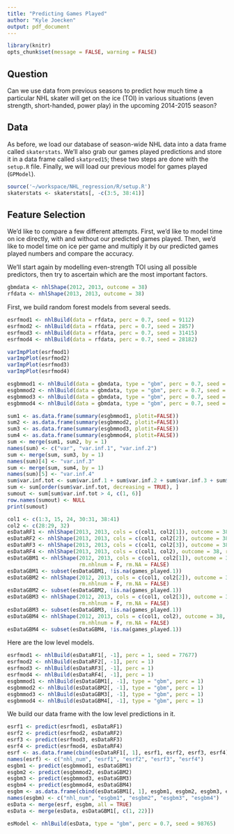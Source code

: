 ```yaml
---
title: "Predicting Games Played"
author: "Kyle Joecken"
output: pdf_document
---
```


```r
library(knitr)
opts_chunk$set(message = FALSE, warning = FALSE)
```

## Question

Can we use data from previous seasons to predict how much time a particular NHL
skater will get on the ice (TOI) in various situations (even strength,
short-handed, power play) in the upcoming 2014-2015 season?

## Data

As before, we load our database of season-wide NHL data into a data frame called
`skaterstats`.  We'll also grab our games played predictions and store it in a
data frame called `skatpred15`; these two steps are done with the `setup.R` file.
Finally, we will load our previous model for games played (`GPModel`).

```r
source('~/workspace/NHL_regression/R/setup.R')
skaterstats <- skaterstats[, -c(3:5, 38:41)]
```

## Feature Selection

We'd like to compare a few different attempts. First, we'd like to model time on
ice directly, with and without our predicted games played. Then, we'd like to 
model time on ice per game and multiply it by our predicted games played numbers
and compare the accuracy.

We'll start again by modelling even-strength TOI using all possible predictors,
then try to ascertain which are the most important factors.

```r
gbmdata <- nhlShape(2012, 2013, outcome = 38)
rfdata <- nhlShape(2013, 2013, outcome = 38)
```

First, we build random forest models from several seeds.

```r
esrfmod1 <- nhlBuild(data = rfdata, perc = 0.7, seed = 9112)
esrfmod2 <- nhlBuild(data = rfdata, perc = 0.7, seed = 2857)
esrfmod3 <- nhlBuild(data = rfdata, perc = 0.7, seed = 31415)
esrfmod4 <- nhlBuild(data = rfdata, perc = 0.7, seed = 28182)
```

```r
varImpPlot(esrfmod1)
varImpPlot(esrfmod2)
varImpPlot(esrfmod3)
varImpPlot(esrfmod4)
```

```r
esgbmmod1 <- nhlBuild(data = gbmdata, type = "gbm", perc = 0.7, seed = 9112)
esgbmmod2 <- nhlBuild(data = gbmdata, type = "gbm", perc = 0.7, seed = 2857)
esgbmmod3 <- nhlBuild(data = gbmdata, type = "gbm", perc = 0.7, seed = 31415)
esgbmmod4 <- nhlBuild(data = gbmdata, type = "gbm", perc = 0.7, seed = 28182)
```

```r
sum1 <- as.data.frame(summary(esgbmmod1, plotit=FALSE))
sum2 <- as.data.frame(summary(esgbmmod2, plotit=FALSE))
sum3 <- as.data.frame(summary(esgbmmod3, plotit=FALSE))
sum4 <- as.data.frame(summary(esgbmmod4, plotit=FALSE))
sum <- merge(sum1, sum2, by = 1)
names(sum) <- c("var", "var.inf.1", "var.inf.2")
sum <- merge(sum, sum3, by = 1)
names(sum)[4] <- "var.inf.3"
sum <- merge(sum, sum4, by = 1)
names(sum)[5] <- "var.inf.4"
sum$var.inf.tot <- sum$var.inf.1 + sum$var.inf.2 + sum$var.inf.3 + sum$var.inf.4
sum <- sum[order(sum$var.inf.tot, decreasing = TRUE), ]
sumout <- sum[sum$var.inf.tot > 4, c(1, 6)]
row.names(sumout) <- NULL
print(sumout)
```

```r
col1 <- c(1:3, 15, 24, 30:31, 38:41)
col2 <- c(28:29, 32)
esDataRF1 <- nhlShape(2013, 2013, cols = c(col1, col2[1]), outcome = 38, rm.nhlnum = F)
esDataRF2 <- nhlShape(2013, 2013, cols = c(col1, col2[2]), outcome = 38, rm.nhlnum = F)
esDataRF3 <- nhlShape(2013, 2013, cols = c(col1, col2[3]), outcome = 38, rm.nhlnum = F)
esDataRF4 <- nhlShape(2013, 2013, cols = c(col1, col2), outcome = 38, rm.nhlnum = F)
esDataGBM1 <- nhlShape(2012, 2013, cols = c(col1, col2[1]), outcome = 38,
                       rm.nhlnum = F, rm.NA = FALSE)
esDataGBM1 <- subset(esDataGBM1, !is.na(games_played.1))
esDataGBM2 <- nhlShape(2012, 2013, cols = c(col1, col2[2]), outcome = 38,
                       rm.nhlnum = F, rm.NA = FALSE)
esDataGBM2 <- subset(esDataGBM2, !is.na(games_played.1))
esDataGBM3 <- nhlShape(2012, 2013, cols = c(col1, col2[3]), outcome = 38,
                       rm.nhlnum = F, rm.NA = FALSE)
esDataGBM3 <- subset(esDataGBM3, !is.na(games_played.1))
esDataGBM4 <- nhlShape(2012, 2013, cols = c(col1, col2), outcome = 38,
                       rm.nhlnum = F, rm.NA = FALSE)
esDataGBM4 <- subset(esDataGBM4, !is.na(games_played.1))
```

Here are the low level models.

```r
esrfmod1 <- nhlBuild(esDataRF1[, -1], perc = 1, seed = 77677)
esrfmod2 <- nhlBuild(esDataRF2[, -1], perc = 1)
esrfmod3 <- nhlBuild(esDataRF3[, -1], perc = 1)
esrfmod4 <- nhlBuild(esDataRF4[, -1], perc = 1)
esgbmmod1 <- nhlBuild(esDataGBM1[, -1], type = "gbm", perc = 1)
esgbmmod2 <- nhlBuild(esDataGBM2[, -1], type = "gbm", perc = 1)
esgbmmod3 <- nhlBuild(esDataGBM3[, -1], type = "gbm", perc = 1)
esgbmmod4 <- nhlBuild(esDataGBM4[, -1], type = "gbm", perc = 1)
```

We build our data frame with the low level predictions in it.

```r
esrf1 <- predict(esrfmod1, esDataRF1)
esrf2 <- predict(esrfmod2, esDataRF2)
esrf3 <- predict(esrfmod3, esDataRF3)
esrf4 <- predict(esrfmod4, esDataRF4)
esrf <- as.data.frame(cbind(esDataRF1[, 1], esrf1, esrf2, esrf3, esrf4))
names(esrf) <- c("nhl_num", "esrf1", "esrf2", "esrf3", "esrf4")
esgbm1 <- predict(esgbmmod1, esDataGBM1)
esgbm2 <- predict(esgbmmod2, esDataGBM2)
esgbm3 <- predict(esgbmmod3, esDataGBM3)
esgbm4 <- predict(esgbmmod4, esDataGBM4)
esgbm <- as.data.frame(cbind(esDataGBM1[, 1], esgbm1, esgbm2, esgbm3, esgbm4))
names(esgbm) <- c("nhl_num", "esgbm1", "esgbm2", "esgbm3", "esgbm4")
esData <- merge(esrf, esgbm, all = TRUE)
esData <- merge(esData, esDataGBM1[, c(1, 22)])
```

```r
esModel <- nhlBuild(esData, type = "gbm", perc = 0.7, seed = 98765)
```
